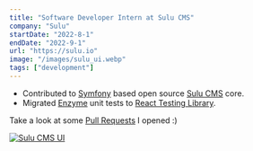 ```yaml
---
title: "Software Developer Intern at Sulu CMS"
company: "Sulu"
startDate: "2022-8-1"
endDate: "2022-9-1"
url: "https://sulu.io"
image: "/images/sulu_ui.webp"
tags: ["development"]
---
```


- Contributed to [Symfony](https://symfony.com/) based open source [Sulu CMS](https://sulu.io/) core.
- Migrated [Enzyme](https://enzymejs.github.io/enzyme/) unit tests to [React Testing Library](https://testing-library.com/docs/react-testing-library/intro/).

Take a look at some [Pull Requests](https://github.com/sulu/sulu/pulls?page=1&q=is%3Apr+author%3Ab3h3m0th) I opened :)

[![Sulu CMS UI](/images/sulu_ui.webp)](https://github.com/sulu/sulu)
